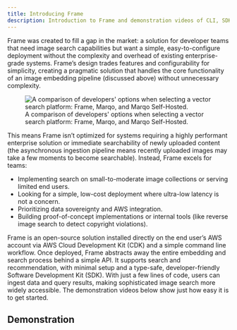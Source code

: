 ```yaml
---
title: Introducing Frame
description: Introduction to Frame and demonstration videos of CLI, SDK and functionality
---
```


Frame was created to fill a gap in the market: a solution for developer teams that need image search capabilities but want a simple, easy-to-configure deployment without the complexity and overhead of existing enterprise-grade systems. Frame’s design trades features and configurability for simplicity, creating a pragmatic solution that handles the core functionality of an image embedding pipeline (discussed above) without unnecessary complexity.

<figure>
  <img src={diagram17.src} alt="A comparison of developers' options when selecting a vector search platform: Frame, Marqo, and Marqo Self-Hosted." />
  <figcaption>A comparison of developers' options when selecting a vector search platform: Frame, Marqo, and Marqo Self-Hosted.</figcaption>
</figure>

This means Frame isn’t optimized for systems requiring a highly performant enterprise solution or immediate searchability of newly uploaded content (the asynchronous ingestion pipeline means recently uploaded images may take a few moments to become searchable). Instead, Frame excels for teams:

- Implementing search on small-to-moderate image collections or serving limited end users.
- Looking for a simple, low-cost deployment where ultra-low latency is not a concern.
- Prioritizing data sovereignty and AWS integration.
- Building proof-of-concept implementations or internal tools (like reverse image search to detect copyright violations).

Frame is an open-source solution installed directly on the end user’s AWS account via AWS Cloud Development Kit (CDK) and a simple command line workflow. Once deployed, Frame abstracts away the entire embedding and search process behind a simple API. It supports search and recommendation, with minimal setup and a type-safe, developer-friendly Software Development Kit (SDK). With just a few lines of code, users can ingest data and query results, making sophisticated image search more widely accessible. The demonstration videos below show just how easy it is to get started.

## Demonstration
